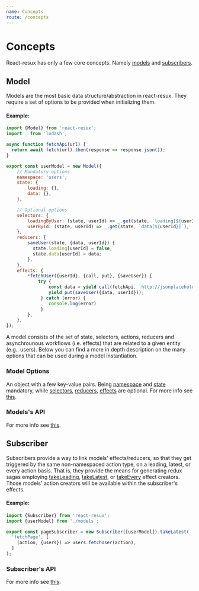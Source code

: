 ```yaml
---
name: Concepts
route: /concepts
---
```


# Concepts

React-resux has only a few core concepts. Namely [models](#model) and [subscribers](#subscriber).

## Model

Models are the most basic data structure/abstraction in react-resux. They require a set of options to be provided
when initializing them.

#### Example:
```javascript
import {Model} from 'react-resux';
import _ from 'lodash';

async function fetchApi(url) {
  return await fetch(url).then(response => response.json());
}

export const userModel = new Model({
    // Mandatory options
    namespace: 'users',
    state: {
        loading: {},
        data: {},
    },

    // Optional options
    selectors: {
        loadingByUser: (state, userId) => _.get(state, `loading[${userId}]`, true),
        userById: (state, userId) => _.get(state, `data[${userId}]`),
    },
    reducers: {
        saveUser(state, {data, userId}) {
          state.loading[userId] = false;
          state.data[userId] = data;
        },
    },
    effects: {
        *fetchUser({userId}, {call, put}, {saveUser}) {
            try {
                const data = yield call(fetchApi, `http://jsonplaceholder.typicode.com/users/${userId}`);
                yield put(saveUser({data, userId}));
             } catch (error) {
                console.log(error)
             }
        },
    },
});
```

A model consists of the set of state, selectors, actions, reducers and asynchrounous workflows (i.e. effects) that
are related to a given entity (e.g.. users). Below you can find a more in depth description on the many options
that can be used during a model instantiation.

### Model Options

An object with a few key-value pairs. Being [namespace](/react-resux/interfaces/modeloptions.md#namespace) and
[state](/react-resux/interfaces/modeloptions.md#state) mandatory, while
[selectors](/react-resux/interfaces/modeloptions.md#optional-selectors),
[reducers](/react-resux/interfaces/modeloptions.md#optional-reducers),
[effects](/react-resux/interfaces/modeloptions.md#optional-effects) are optional. For more info see
[this](/react-resux/interfaces/modeloptions.md).

### Models's API

For more info see [this](/react-resux/classes/model.md).

## Subscriber

Subscribers provide a way to link models' effects/reducers, so that they get triggered by the same non-namespaced
action type, on a leading, latest, or every action basis. That is, they provide the means for generating redux sagas
employing [takeLeading](https://redux-saga.js.org/docs/api/#takeleadingpattern-saga-args),
[takeLatest](https://redux-saga.js.org/docs/api/#takelatestpattern-saga-args), or
[takeEvery](https://redux-saga.js.org/docs/api/#takeeverypattern-saga-args) effect creators. Those models' action
creators will be available within the subscriber's effects.

#### Example:
```javascript
import {Subscriber} from 'react-resux';
import {userModel} from './models';

export const pageSubscriber = new Subscriber([userModel]).takeLatest(
  'fetchPage', [
    (action, {users}) => users.fetchUser(action),
  ]
);
```

### Subscriber's API

For more info see [this](/react-resux/classes/subscriber.md).
